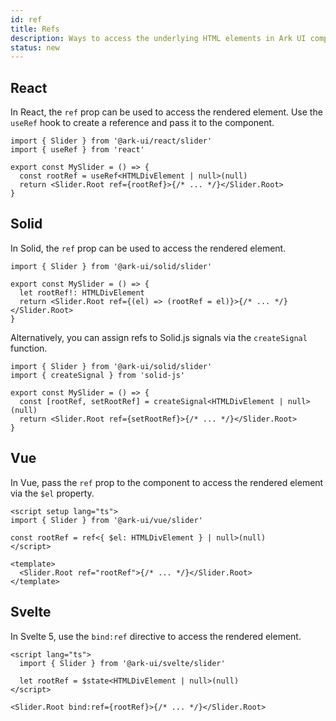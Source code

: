 ```yaml
---
id: ref
title: Refs
description: Ways to access the underlying HTML elements in Ark UI components
status: new
---
```


## React

In React, the `ref` prop can be used to access the rendered element. Use the `useRef` hook to create a reference and
pass it to the component.

```tsx
import { Slider } from '@ark-ui/react/slider'
import { useRef } from 'react'

export const MySlider = () => {
  const rootRef = useRef<HTMLDivElement | null>(null)
  return <Slider.Root ref={rootRef}>{/* ... */}</Slider.Root>
}
```

## Solid

In Solid, the `ref` prop can be used to access the rendered element.

```tsx
import { Slider } from '@ark-ui/solid/slider'

export const MySlider = () => {
  let rootRef!: HTMLDivElement
  return <Slider.Root ref={(el) => (rootRef = el)}>{/* ... */}</Slider.Root>
}
```

Alternatively, you can assign refs to Solid.js signals via the `createSignal` function.

```tsx
import { Slider } from '@ark-ui/solid/slider'
import { createSignal } from 'solid-js'

export const MySlider = () => {
  const [rootRef, setRootRef] = createSignal<HTMLDivElement | null>(null)
  return <Slider.Root ref={setRootRef}>{/* ... */}</Slider.Root>
}
```

## Vue

In Vue, pass the `ref` prop to the component to access the rendered element via the `$el` property.

```vue
<script setup lang="ts">
import { Slider } from '@ark-ui/vue/slider'

const rootRef = ref<{ $el: HTMLDivElement } | null>(null)
</script>

<template>
  <Slider.Root ref="rootRef">{/* ... */}</Slider.Root>
</template>
```

## Svelte

In Svelte 5, use the `bind:ref` directive to access the rendered element.

```svelte
<script lang="ts">
  import { Slider } from '@ark-ui/svelte/slider'

  let rootRef = $state<HTMLDivElement | null>(null)
</script>

<Slider.Root bind:ref={rootRef}>{/* ... */}</Slider.Root>
```
